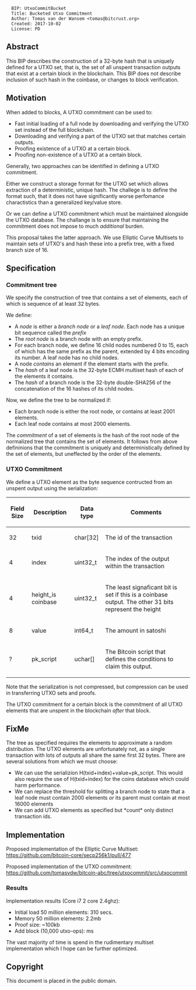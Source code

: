 <pre>
  BIP: UtxoCommitBucket
  Title: Bucketed Utxo Commitment
  Author: Tomas van der Wansem <tomas@bitcrust.org>
  Created: 2017-10-02
  License: PD
</pre>

== Abstract ==

This BIP describes the construction of a 32-byte hash that is uniquely defined for a UTXO set, that is, the set of all 
unspent transaction outputs that exist at a certain block in the blockchain. This BIP does not describe 
inclusion of such hash in the coinbase, or changes to block verification.

== Motivation ==

When added to blocks, A UTXO commitment can be used to:

* Fast initial loading of a full node by downloading and verifying the UTXO set instead of the full blockchain.
* Downloading and verifying a part of the UTXO set that matches certain outputs.
* Proofing existence of a UTXO at a certain block.
* Proofing non-existence of a UTXO at a certain block.

Generally, two approaches can be identified in defining a UTXO commitment. 

Either we construct a storage format for the UTXO set which allows extraction of a deterministic, unique hash. 
The challege is to define the format such, that it does not have significantly worse perfomance charactistics than a generalized
key/value store.

Or we can define a UTXO commitment which must be maintained alongside the UTXO database. The challange is to ensure that maintaining 
the commitment does not impose to much ''additional'' burden.

This proposal takes the latter approach. We use Elliptic Curve Multisets to maintain sets of UTXO's and hash these into a prefix tree,
with a fixed branch size of 16.

== Specification ==

=== Commitment tree ===

We specify the construction of tree that contains a set of elements, each of which is sequence of at least 32 bytes.

We define:

* A ''node'' is either a ''branch node'' or a ''leaf node''. Each node has a unique bit sequence called the ''prefix''
* The ''root node'' is a branch node with an empty prefix.
* For each branch node, we define 16 child nodes numbered 0 to 15, each of which has the same prefix as the parent, extended by 4 bits encoding its number. A leaf node has no child nodes.
* A node ''contains'' an element if the element starts with the prefix.
* The ''hash'' of a leaf node is the 32-byte ECMH multiset hash of each of the elements it contains.
* The ''hash'' of a branch node is the 32-byte double-SHA256 of the concatenation of the 16 hashes of its child nodes.

Now, we define the tree to be normalized if:

* Each branch node is either the root node, or contains at least 2001 elements.
* Each leaf node contains at most 2000 elements.

The ''commitment'' of a set of elements is the hash of the root node of the normalized tree that contains the set of elements. 
It follows from above defininions that the commitment is uniquely and deterministically defined by the set of elements, but 
uneffected by the order of the elements.

=== UTXO Commitment ===

We define a UTXO element as the byte sequence contructed from an unspent output using the serialization:

{|class="wikitable"
! Field Size !! Description !! Data type !! Comments
|-
| 32 || txid || char[32] || The id of the transaction
|-
| 4 || index || uint32_t || The index of the output within the transaction
|-
| 4 || height_is coinbase || uint32_t || The least signaficant bit is set if this is a coinbase output. The other 31 bits represent the height
|-
| 8 || value || int64_t || The amount in satoshi
|-
| ? || pk_script || uchar[] || The Bitcoin script that defines the conditions to claim this output.
|}

Note that the serialization is not compressed, but compression can be used in transferring UTXO sets and proofs.

The UTXO commitment for a certain block is the commitment of all UTXO elements that are unspent in the blockchain ''after'' that block.

== FixMe ==

The tree as specified requires the elements to approximate a random distribution. The UTXO elements are unfortunately not, as a single 
transaction with lots of outputs all share the same first 32 bytes. There are several solutions from which we must choose:

* We can use the serializion H(txid+index)+value+pk_script. This would also require the use of H(txid+index) for the coins database which could harm performance.
* We can replace the threshold for splitting a branch node to state that a leaf node must contain 2000 elements ''or'' its parent must contain at most 16000 elements
* We can add UTXO elements as specified but *count* only distinct transaction ids.

== Implementation ==

Proposed implementation of the Elliptic Curve Multiset: https://github.com/bitcoin-core/secp256k1/pull/477

Proposed implementation of the UTXO commitment: https://github.com/tomasvdw/bitcoin-abc/tree/utxocommit/src/utxocommit

=== Results ===

Implementation results (Core i7 2 core 2.4ghz):

* Initial load 50 million elements: 310 secs.
* Memory 50 million elements: 2.2mb
* Proof size: ~100kb
* Add block (10,000 utxo-ops): ms

The vast majority of time is spend in the rudimentary multiset implementation which I hope can be further optimized.

==Copyright==

This document is placed in the public domain.

